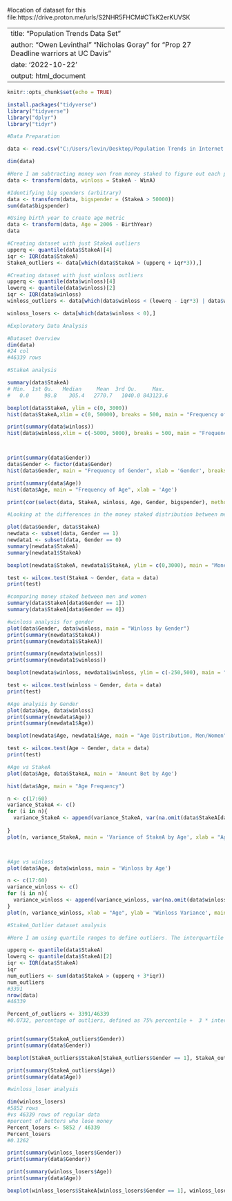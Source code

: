 #location of dataset for this file:https://drive.proton.me/urls/S2NHR5FHCM#CTkK2erKUVSK

---
title: "Population Trends Data Set"
author: "Owen Levinthal" "Nicholas Goray" for "Prop 27 Deadline warriors at UC Davis"
date: '2022-10-22'
output: html_document
---

```r
knitr::opts_chunk$set(echo = TRUE)
```

```r
install.packages("tidyverse")
library("tidyverse")
library("dplyr")
library("tidyr")
```

```r
#Data Preparation

data <- read.csv("C:/Users/levin/Desktop/Population Trends in Internet Sports Gambling/PopTrendsBData3Aggs.csv")

dim(data)

#Here I am subtracting money won from money staked to figure out each persons net win/loss
data <- transform(data, winloss = StakeA - WinA)

#Identifying big spenders (arbitrary)
data <- transform(data, bigspender = (StakeA > 50000))
sum(data$bigspender)

#Using birth year to create age metric
data <- transform(data, Age = 2006 - BirthYear)
data

#Creating dataset with just StakeA outliers
upperq <- quantile(data$StakeA)[4]
iqr <- IQR(data$StakeA)
StakeA_outliers <- data[which(data$StakeA > (upperq + iqr*3)),]

#Creating dataset with just winloss outliers
upperq <- quantile(data$winloss)[4]
lowerq <- quantile(data$winloss)[2]
iqr <- IQR(data$winloss)
winloss_outliers <- data[which(data$winloss < (lowerq - iqr*3) | data$winloss > (upperq + iqr*3)),]

winloss_losers <- data[which(data$winloss < 0),]

```

```r
#Exploratory Data Analysis

#Dataset Overview
dim(data)
#24 col
#46339 rows

#StakeA analysis

summary(data$StakeA)
# Min.  1st Qu.   Median     Mean  3rd Qu.     Max. 
#   0.0     98.8    305.4   2770.7   1040.0 843123.6

boxplot(data$StakeA, ylim = c(0, 3000))
hist(data$StakeA,xlim = c(0, 50000), breaks = 500, main = "Frequency of Money Staked", xlab = 'Total Money Staked')

print(summary(data$winloss))
hist(data$winloss,xlim = c(-5000, 5000), breaks = 500, main = "Frequency of Total Money Won/Lost", xlab = 'Total Money Won/Lost')



print(summary(data$Gender))
data$Gender <- factor(data$Gender)
hist(data$Gender, main = "Frequency of Gender", xlab = 'Gender', breaks = 2)

print(summary(data$Age))
hist(data$Age, main = "Frequency of Age", xlab = 'Age')

print(cor(select(data, StakeA, winloss, Age, Gender, bigspender), method = "pearson", use = "complete.obs"))

```

```r
#Looking at the differences in the money staked distribution between men and women.

plot(data$Gender, data$StakeA)
newdata <- subset(data, Gender == 1)
newdata1 <- subset(data, Gender == 0)
summary(newdata$StakeA)
summary(newdata1$StakeA)

boxplot(newdata$StakeA, newdata1$StakeA, ylim = c(0,3000), main = "Money Staked, Men/Women", xlab = "Men/Women")

test <- wilcox.test(StakeA ~ Gender, data = data)
print(test)

#comparing money staked between men and women
summary(data$StakeA[data$Gender == 1])
summary(data$StakeA[data$Gender == 0])

#winloss analysis for gender
plot(data$Gender, data$winloss, main = "Winloss by Gender")
print(summary(newdata$StakeA))
print(summary(newdata1$StakeA))

print(summary(newdata$winloss))
print(summary(newdata1$winloss))

boxplot(newdata$winloss, newdata1$winloss, ylim = c(-250,500), main = "Money Won/Lost, Men/Women", xlab = "Men vs Women", ylab = "Money Won/Lost")

test <- wilcox.test(winloss ~ Gender, data = data)
print(test)

#Age analysis by Gender
plot(data$Age, data$winloss)
print(summary(newdata$Age))
print(summary(newdata1$Age))

boxplot(newdata$Age, newdata1$Age, main = "Age Distribution, Men/Women", xlab = "Men/Women", ylim = c(0, 80))

test <- wilcox.test(Age ~ Gender, data = data)
print(test)

```
```r
#Age vs StakeA
plot(data$Age, data$StakeA, main = 'Amount Bet by Age')

hist(data$Age, main = "Age Frequency")

n <- c(17:60)
variance_StakeA <- c()
for (i in n){
  variance_StakeA <- append(variance_StakeA, var(na.omit(data$StakeA[data$Age == i])))
  
}
plot(n, variance_StakeA, main = 'Variance of StakeA by Age', xlab = "Age", ylab = "Variance of StakeA")



#Age vs winloss
plot(data$Age, data$winloss, main = 'Winloss by Age')

n <- c(17:60)
variance_winloss <- c()
for (i in n){
  variance_winloss <- append(variance_winloss, var(na.omit(data$winloss[data$Age == i])))
}
plot(n, variance_winloss, xlab = "Age", ylab = 'Winloss Variance', main ='Winloss Variance by Age')

```

```r
#StakeA_Outlier dataset analysis

#Here I am using quartile ranges to define outliers. The interquartile range is the difference between the 75% (upper) and 25% (lower) quartile. upper quartile + 3*interquartile range is the boundry for upper outliers, lower quartile - 3*interquartile range is the lower boundry for outliers.

upperq <- quantile(data$StakeA)
lowerq <- quantile(data$StakeA)[2]
iqr <- IQR(data$StakeA)
iqr
num_outliers <- sum(data$StakeA > (upperq + 3*iqr))
num_outliers
#3391
nrow(data)
#46339

Percent_of_outliers <- 3391/46339
#0.0732, percentage of outliers, defined as 75% percentile +  3 * inter-quartile range.


print(summary(StakeA_outliers$Gender))
print(summary(data$Gender))

boxplot(StakeA_outliers$StakeA[StakeA_outliers$Gender == 1], StakeA_outliers$StakeA[StakeA_outliers$Gender == 0], ylim = c(0,50000), main = "Total Money Staked (Outliers), M/W", xlab = 'Men/Women')

print(summary(StakeA_outliers$Age))
print(summary(data$Age))

```

```r
#winloss_loser analysis

dim(winloss_losers)
#5852 rows
#vs 46339 rows of regular data
#percent of betters who lose money
Percent_losers <- 5852 / 46339
Percent_losers
#0.1262

print(summary(winloss_losers$Gender))
print(summary(data$Gender))

print(summary(winloss_losers$Age))
print(summary(data$Age))

boxplot(winloss_losers$StakeA[winloss_losers$Gender == 1], winloss_losers$StakeA[winloss_losers$Gender == 0], ylim = c(-500,5000), main = "Total Money Won/Lost (Outliers), M/W", xlab = 'Men/Women')


```

